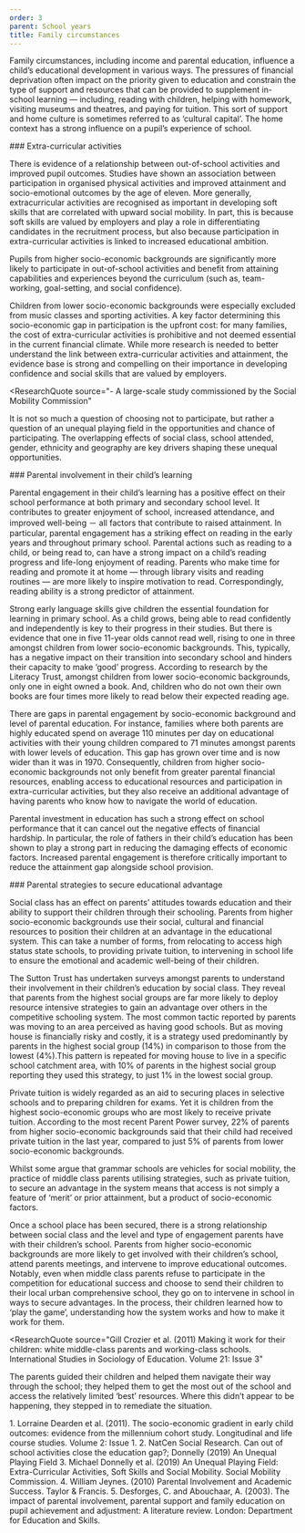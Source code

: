 ```yaml
---
order: 3
parent: School years
title: Family circumstances
---
```



Family circumstances, including income and parental education, influence a
child’s educational development in various ways.<FootnoteLink text="1"/> The
pressures of financial deprivation often impact on the priority given to
education and constrain the type of support and resources that can be provided
to supplement in-school learning — including, reading with children, helping
with homework, visiting museums and theatres, and paying for tuition. This sort
of support and home culture is sometimes referred to as ‘cultural capital’. The
home context has a strong influence on a pupil’s experience of school.

<ResearchImage imageName="family-circumstances.jpg" />

<div>
### Extra-curricular activities

There is evidence of a relationship between out-of-school activities and
improved pupil outcomes.<FootnoteLink text="2"/> Studies have shown an
association between participation in organised physical activities and improved
attainment and socio-emotional outcomes by the age of eleven. More generally,
extracurricular activities are recognised as important in developing soft skills
that are correlated with upward social mobility. In part, this is because soft
skills are valued by employers and play a role in differentiating candidates in
the recruitment process, but also because participation in extra-curricular
activities is linked to increased educational ambition.

Pupils from higher socio-economic backgrounds are significantly more likely to
participate in out-of-school activities and benefit from attaining capabilities
and experiences beyond the curriculum (such as, team-working, goal-setting, and
social confidence).<FootnoteLink text="3"/>

</div>

Children from lower socio-economic backgrounds were especially excluded from
music classes and sporting activities. A key factor determining this
socio-economic gap in participation is the upfront cost: for many families, the
cost of extra-curricular activities is prohibitive and not deemed essential in
the current financial climate. While more research is needed to better
understand the link between extra-curricular activities and attainment, the
evidence base is strong and compelling on their importance in developing
confidence and social skills that are valued by employers.

<ResearchQuote
  source="- A large-scale study commissioned by the Social Mobility Commission"
>
  It is not so much a question of choosing not to participate, but rather a
  question of an unequal playing field in the opportunities and chance of
  participating. The overlapping effects of social class, school attended,
  gender, ethnicity and geography are key drivers shaping these unequal
  opportunities.
</ResearchQuote>

<div>
### Parental involvement in their child’s learning

Parental engagement in their child’s learning has a positive effect on their
school performance at both primary and secondary school level.<FootnoteLink
text="4"/> It contributes to greater enjoyment of school, increased attendance,
and improved well-being － all factors that contribute to raised
attainment.<FootnoteLink text="5"/> In particular,
parental engagement has a striking effect on reading in the early years and
throughout primary school. Parental actions such as reading to a child, or being
read to, can have a strong impact on a child’s reading progress and life-long
enjoyment of reading. Parents who make time for reading and promote it at home —
through library visits and reading routines — are more likely to inspire
motivation to read. Correspondingly, reading ability is a strong predictor of
attainment.

</div>

Strong early language skills give children the essential foundation for learning
in primary school. As a child grows, being able to read confidently and
independently is key to their progress in their studies. But there is evidence
that one in five 11-year olds cannot read well, rising to one in three amongst
children from lower socio-economic backgrounds. This, typically, has a negative
impact on their transition into secondary school and hinders their capacity to
make ‘good’ progress. According to research by the Literacy Trust, amongst
children from lower socio-economic backgrounds, only one in eight owned a book.
And, children who do not own their own books are four times more likely to read
below their expected reading age.

<ResearchImage imageName="family-circumstances-2.jpg" />

<div>
  There are gaps in parental engagement by socio-economic background and level
  of parental education. For instance, families where both parents are highly
  educated spend on average 110 minutes per day on educational activities with
  their young children compared to 71 minutes amongst parents with lower levels
  of education. This gap has grown over time and is now wider than it was in
  1970. Consequently, children from higher socio-economic backgrounds not only
  benefit from greater parental financial resources, enabling access to
  educational resources and participation in extra-curricular activities, but
  they also receive an additional advantage of having parents who know how to
  navigate the world of education.

  Parental investment in education has such a strong effect on school
  performance that it can cancel out the negative effects of financial hardship.
  In particular, the role of fathers in their child’s education has been shown
  to play a strong part in reducing the damaging effects of economic factors.
  Increased parental engagement is therefore critically important to reduce the
  attainment gap alongside school provision.
</div>

<div>
  ### Parental strategies to secure educational advantage

  Social class has an effect on parents’ attitudes towards education and their
  ability to support their children through their schooling. Parents from higher
  socio-economic backgrounds use their social, cultural and financial resources to
  position their children at an advantage in the educational system. This can take
  a number of forms, from relocating to access high status state schools, to
  providing private tuition, to intervening in school life to ensure the emotional
  and academic well-being of their children.
</div>

The Sutton Trust has undertaken surveys amongst parents to understand their
involvement in their children’s education by social class. They reveal that
parents from the highest social groups are far more likely to deploy resource
intensive strategies to gain an advantage over others in the competitive
schooling system. The most common tactic reported by parents was moving to an
area perceived as having good schools. But as moving house is financially risky
and costly, it is a strategy used predominantly by parents in the highest social
group (14%) in comparison to those from the lowest (4%).This pattern is repeated
for moving house to live in a specific school catchment area, with 10% of
parents in the highest social group reporting they used this strategy, to just
1% in the lowest social group.


Private tuition is widely regarded as an aid to securing places in selective
schools and to preparing children for exams. Yet it is children from the highest
socio-economic groups who are most likely to receive private tuition. According
to the most recent Parent Power survey, 22% of parents from higher
socio-economic backgrounds said that their child had received private tuition in
the last year, compared to just 5% of parents from lower socio-economic
backgrounds.

<ResearchImage imageName="family-circumstances-3.jpg" />

Whilst some argue that grammar schools are vehicles for social mobility, the
practice of middle class parents utilising strategies, such as private tuition,
to secure an advantage in the system means that access is not simply a feature
of ‘merit’ or prior attainment, but a product of socio-economic factors.

Once a school place has been secured, there is a strong relationship between
social class and the level and type of engagement parents have with their
children’s school. Parents from higher socio-economic backgrounds are more
likely to get involved with their children’s school, attend parents meetings,
and intervene to improve educational outcomes. Notably, even when middle class
parents refuse to participate in the competition for educational success and
choose to send their children to their local urban comprehensive school, they go
on to intervene in school in ways to secure advantages. In the process, their
children learned how to ‘play the game’, understanding how the system works and
how to make it work for them.

<ResearchQuote
  source="Gill Crozier et al. (2011) Making it work for their
  children: white middle-class parents and working-class schools. International
  Studies in Sociology of Education. Volume 21: Issue 3"
>
  The parents guided their children and helped them navigate their way through
  the school; they helped them to get the most out of the school and access the
  relatively limited ‘best’ resources. Where this didn’t appear to be happening,
  they stepped in to remediate the situation.
</ResearchQuote>

<Footnotes>
  1. Lorraine Dearden et al. (2011). The socio-economic gradient in early child outcomes: evidence from the millennium cohort study. Longitudinal and life course studies. Volume 2: Issue 1.
  2. NatCen Social Research. Can out of school activities close the education gap?; Donnelly (2019) An Unequal Playing Field
  3. Michael Donnelly et al. (2019) An Unequal Playing Field: Extra-Curricular Activities, Soft Skills and Social Mobility. Social Mobility Commission.
  4. William Jeynes. (2010) Parental Involvement and Academic Success. Taylor & Francis.
  5. Desforges, C. and Abouchaar, A. (2003). The impact of parental involvement, parental support and family education on pupil achievement and adjustment: A literature review. London: Department for Education and Skills.
</Footnotes>